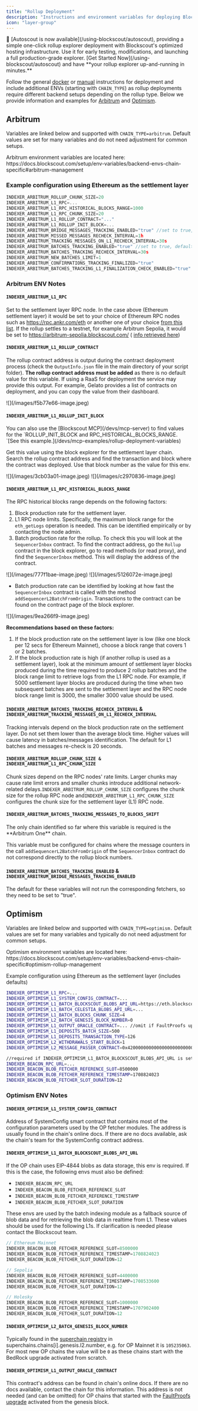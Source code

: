 ```yaml
---
title: "Rollup Deployment"
description: "Instructions and environment variables for deploying Blockscout on rollup chains."
icon: "layer-group"
---
```


<Tip>
  🚗 [Autoscout is now available](/using-blockscout/autoscout), providing a simple one-click rollup explorer deployment with Blockscout's optimized hosting infrastructure. Use it for early testing, modifications, and launching a full production-grade explorer. [Get Started Now](/using-blockscout/autoscout) and have **your rollup explorer up-and-running in minutes.**
</Tip>

Follow the general [docker](/setup/deployment/docker-compose-deployment) or [manual](/setup/deployment/manual-deployment-guide) instructions for deployment and include additional ENVs (starting with `CHAIN_TYPE`) as rollup deployments require different backend setups depending on the rollup type. Below we provide information and examples for [Arbitrum](/setup/deployment/rollup-deployment#arbitrum) and [Optimism](/setup/deployment/rollup-deployment#optimism).

## Arbitrum

Variables are linked below and supported with `CHAIN_TYPE=arbitrum`. Default values are set for many variables and do not need adjustment for common setups.

<Info>
  Arbitrum environment variables are located here: https://docs.blockscout.com/setup/env-variables/backend-envs-chain-specific#arbitrum-management
</Info>

### Example configuration using Ethereum as the settlement layer

```javascript
INDEXER_ARBITRUM_ROLLUP_CHUNK_SIZE=20
INDEXER_ARBITRUM_L1_RPC=...
INDEXER_ARBITRUM_L1_RPC_HISTORICAL_BLOCKS_RANGE=1000
INDEXER_ARBITRUM_L1_RPC_CHUNK_SIZE=20
INDEXER_ARBITRUM_L1_ROLLUP_CONTRACT="..." 
INDEXER_ARBITRUM_L1_ROLLUP_INIT_BLOCK=...
INDEXER_ARBITRUM_BRIDGE_MESSAGES_TRACKING_ENABLED="true" //set to true, default will not work
INDEXER_ARBITRUM_MISSED_MESSAGES_RECHECK_INTERVAL=1h
INDEXER_ARBITRUM_TRACKING_MESSAGES_ON_L1_RECHECK_INTERVAL=30s
INDEXER_ARBITRUM_BATCHES_TRACKING_ENABLED="true" //set to true, default will not work
INDEXER_ARBITRUM_BATCHES_TRACKING_RECHECK_INTERVAL=30s
INDEXER_ARBITRUM_NEW_BATCHES_LIMIT=1
INDEXER_ARBITRUM_CONFIRMATIONS_TRACKING_FINALIZED="true"
INDEXER_ARBITRUM_BATCHES_TRACKING_L1_FINALIZATION_CHECK_ENABLED="true"
```

### Arbitrum ENV Notes

#### `INDEXER_ARBITRUM_L1_RPC`

Set to the settlement layer RPC node. In the case above (Ethereum settlement layer) it would be set to your choice of Ethereum RPC nodes such as https://rpc.ankr.com/eth or another one of your choice [from this list](https://www.alchemy.com/chain-connect/chain/ethereum). If the rollup settles to a testnet, for example Arbitrum Sepolia, it would be set to https://arbitrum-sepolia.blockscout.com/ ( [info retrieved here](https://docs.arbitrum.io/build-decentralized-apps/reference/node-providers))

#### `INDEXER_ARBITRUM_L1_ROLLUP_CONTRACT`

The rollup contract address is output during the contract deployment process (check the `OutputInfo.json` file in the main directory of your script folder). **The rollup contract address must be added** as there is no default value for this variable. If using a RaaS for deployment the service may provide this output. For example, Gelato provides a list of contracts on deployment, and you can copy the value from their dashboard.

<Frame caption>
  ![](/images/f5b77e66-image.jpeg)
</Frame>

#### `INDEXER_ARBITRUM_L1_ROLLUP_INIT_BLOCK`

<Tip>
  You can also use the [Blockscout MCP](/devs/mcp-server) to find values for the `ROLLUP_INIT_BLOCK and RPC_HISTORICAL_BLOCKS_RANGE. `[See this example.](/devs/mcp-examples/rollup-deployment-variables)
</Tip>

Get this value using the block explorer for the settlement layer chain. Search the rollup contract address and find the transaction and block where the contract was deployed. Use that block number as the value for this env.

<Frame caption>
  ![](/images/3cb03a01-image.jpeg)
</Frame>

<Frame caption>
  ![](/images/c2970836-image.jpeg)
</Frame>

#### `INDEXER_ARBITRUM_L1_RPC_HISTORICAL_BLOCKS_RANGE`

The RPC historical blocks range depends on the following factors:

1. Block production rate for the settlement layer.
2. L1 RPC node limits. Specifically, the maximum block range for the `eth_getLogs` operation is needed. This can be identified empirically or by contacting the node admin.
3. Batch production rate for the rollup. To check this you will look at the `SequencerInbox` contract. To find the contract address, go the `Rollup` contract in the block explorer, go to read methods (or read proxy), and find the `SequencerInbox` method. This will display the address of the contract.

<Frame caption="Click contract and Read Contract (or read proxy depending on the contract type)">
  ![](/images/777f1bae-image.jpeg)
</Frame>

<Frame caption="Scroll to the sequencerInbox method and copy the contract address">
  ![](/images/5126072e-image.jpeg)
</Frame>

- Batch production rate can be identified by looking at how fast the `SequencerInbox` contract is called with the method `addSequencerL2BatchFromOrigin`. Transactions to the contract can be found on the contract page of the block explorer.

<Frame caption>
  ![](/images/9ea266f9-image.jpeg)
</Frame>

**Recommendations based on these factors:**

1. If the block production rate on the settlement layer is low (like one block per 12 secs for Ethereum Mainnet), choose a block range that covers 1 or 2 batches.
2. If the block production rate is high (if another rollup is used as a settlement layer), look at the minimum amount of settlement layer blocks produced during the time required to produce 2 rollup batches and the block range limit to retrieve logs from the L1 RPC node. For example, if 5000 settlement layer blocks are produced during the time when two subsequent batches are sent to the settlement layer and the RPC node block range limit is 3000, the smaller 3000 value should be used.

#### `INDEXER_ARBITRUM_BATCHES_TRACKING_RECHECK_INTERVAL` & `INDEXER_ARBITRUM_TRACKING_MESSAGES_ON_L1_RECHECK_INTERVAL`

Tracking intervals depend on the block production rate on the settlement layer. Do not set them lower than the average block time. Higher values will cause latency in batches/messages identification. The default for L1 batches and messages re-check is 20 seconds.

#### `INDEXER_ARBITRUM_ROLLUP_CHUNK_SIZE & INDEXER_ARBITRUM_L1_RPC_CHUNK_SIZE`

Chunk sizes depend on the RPC nodes' rate limits. Larger chunks may cause rate limit errors and smaller chunks introduce additional network-related delays.`INDEXER_ARBITRUM_ROLLUP_CHUNK_SIZE` configures the chunk size for the rollup RPC node and`INDEXER_ARBITRUM_L1_RPC_CHUNK_SIZE` configures the chunk size for the settlement layer (L1) RPC node.

#### `INDEXER_ARBITRUM_BATCHES_TRACKING_MESSAGES_TO_BLOCKS_SHIFT`

<Warning>
  The only chain identified so far where this variable is required is the **Arbitrum One** chain.
</Warning>

This variable must be configured for chains where the message counters in the call `addSequencerL2BatchFromOrigin` of the `SequencerInbox` contract do not correspond directly to the rollup block numbers.

#### `INDEXER_ARBITRUM_BATCHES_TRACKING_ENABLED` & `INDEXER_ARBITRUM_BRIDGE_MESSAGES_TRACKING_ENABLED`

The default for these variables will not run the corresponding fetchers, so they need to be set to "true".

## Optimism

Variables are linked below and supported with `CHAIN_TYPE=optimism.` Default values are set for many variables and typically do not need adjustment for common setups.

<Info>
  Optimism environment variables are located here: https://docs.blockscout.com/setup/env-variables/backend-envs-chain-specific#optimism-rollup-management
</Info>

Example configuration using Ethereum as the settlement layer (includes defaults)

```bash
INDEXER_OPTIMISM_L1_RPC=...
INDEXER_OPTIMISM_L1_SYSTEM_CONFIG_CONTRACT=...
INDEXER_OPTIMISM_L1_BATCH_BLOCKSCOUT_BLOBS_API_URL=https://eth.blockscout.com/api/v2/blobs
INDEXER_OPTIMISM_L1_BATCH_CELESTIA_BLOBS_API_URL=...
INDEXER_OPTIMISM_L1_BATCH_BLOCKS_CHUNK_SIZE=4
INDEXER_OPTIMISM_L2_BATCH_GENESIS_BLOCK_NUMBER=0
INDEXER_OPTIMISM_L1_OUTPUT_ORACLE_CONTRACT=... //omit if FaultProofs upgrade is on chain
INDEXER_OPTIMISM_L1_DEPOSITS_BATCH_SIZE=500
INDEXER_OPTIMISM_L1_DEPOSITS_TRANSACTION_TYPE=126
INDEXER_OPTIMISM_L2_WITHDRAWALS_START_BLOCK=1
INDEXER_OPTIMISM_L2_MESSAGE_PASSER_CONTRACT=0x4200000000000000000000000000000000000016

//required if INDEXER_OPTIMISM_L1_BATCH_BLOCKSCOUT_BLOBS_API_URL is set
INDEXER_BEACON_RPC_URL=...
INDEXER_BEACON_BLOB_FETCHER_REFERENCE_SLOT=8500000
INDEXER_BEACON_BLOB_FETCHER_REFERENCE_TIMESTAMP=1708824023
INDEXER_BEACON_BLOB_FETCHER_SLOT_DURATION=12
```

### Optimism ENV Notes

#### `INDEXER_OPTIMISM_L1_SYSTEM_CONFIG_CONTRACT`

Address of SystemConfig smart contract that contains most of the configuration parameters used by the OP fetcher modules. The address is usually found in the chain's online docs. If there are no docs available, ask the chain's team for the SystemConfig contract address.

#### `INDEXER_OPTIMISM_L1_BATCH_BLOCKSCOUT_BLOBS_API_URL`

If the OP chain uses EIP-4844 blobs as data storage, this env is required. If this is the case, the following envs must also be defined:

- `INDEXER_BEACON_RPC_URL`
- `INDEXER_BEACON_BLOB_FETCHER_REFERENCE_SLOT`
- `INDEXER_BEACON_BLOB_FETCHER_REFERENCE_TIMESTAMP`
- `INDEXER_BEACON_BLOB_FETCHER_SLOT_DURATION`

These envs are used by the batch indexing module as a fallback source of blob data and for retrieving the blob data in realtime from L1. These values should be used for the following L1s. If clarification is needed please contact the Blockscout team.

```javascript
// Ethereum Mainnet
INDEXER_BEACON_BLOB_FETCHER_REFERENCE_SLOT=8500000
INDEXER_BEACON_BLOB_FETCHER_REFERENCE_TIMESTAMP=1708824023
INDEXER_BEACON_BLOB_FETCHER_SLOT_DURATION=12

// Sepolia
INDEXER_BEACON_BLOB_FETCHER_REFERENCE_SLOT=4400000
INDEXER_BEACON_BLOB_FETCHER_REFERENCE_TIMESTAMP=1708533600
INDEXER_BEACON_BLOB_FETCHER_SLOT_DURATION=12

// Holesky
INDEXER_BEACON_BLOB_FETCHER_REFERENCE_SLOT=1000000
INDEXER_BEACON_BLOB_FETCHER_REFERENCE_TIMESTAMP=1707902400
INDEXER_BEACON_BLOB_FETCHER_SLOT_DURATION=12
```

#### `INDEXER_OPTIMISM_L2_BATCH_GENESIS_BLOCK_NUMBER`

Typically found in the [superchain registry](https://github.com/ethereum-optimism/superchain-registry/blob/main/superchain/configs/configs.json) in superchains.chains[i].genesis.l2.number, e.g. for OP Mainnet it is `105235063`. For most new OP chains the value will be `0` as these chains start with the BedRock upgrade activated from scratch.

#### `INDEXER_OPTIMISM_L1_OUTPUT_ORACLE_CONTRACT`

This contract's address can be found in chain's online docs. If there are no docs available, contact the chain for this information. This address is not needed (and can be omitted) for OP chains that started with the [FaultProofs upgrade](https://docs.optimism.io/stack/protocol/fault-proofs/explainer) activated from the genesis block.